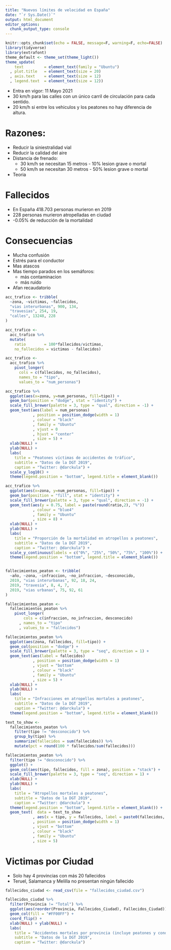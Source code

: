```yaml
---
title: "Nuevos límites de velocidad en España"
date: "`r Sys.Date()`"
output: html_document
editor_options: 
  chunk_output_type: console
---
```


```r
knitr::opts_chunk$set(echo = FALSE, message=F, warning=F, echo=FALSE)
library(tidyverse)
library(extrafont)
theme_default <- theme_set(theme_light())
theme_update(
    text         = element_text(family = "Ubuntu")
  , plot.title   = element_text(size = 20)
  , axis.text    = element_text(size = 12)
  , legend.text  = element_text(size = 12))

```

* Entra en vigor: 11 Mayo 2021
* 30 km/h para las calles con un único carril de circulación para cada sentido.
* 20 km/h si entre los vehiculos y los peatones no hay diferencia de altura.

# Razones:

* Reducir la siniestralidad vial
* Reducir la calidad del aire
* Distancia de frenado:
  * 30 km/h se necesitan 15 metros - 10% lesion grave o mortal
  * 50 km/h se necesitan 30 metros - 50% lesion grave o mortal
* Teoria

# Fallecidos

* En España 418.703 personas murieron en 2019
* 228 personas murieron atropelladas en ciudad
* -0.05% de reducción de la mortalidad

# Consecuencias

* Mucha confusión
* Estrés para el conductor
* Mas atascos
* Mas tiempo parados en los semáforos:
  * más contaminacion
  * más ruido
* Afan recaudatorio
  


```r
acc_trafico <- tribble(
  ~zona, ~victimas, ~fallecidos,
  "vias interurbanas", 900, 134,
  "travesias", 254, 19,
  "calles", 13248, 228
)

acc_trafico <- 
  acc_trafico %>%
  mutate(
    ratio        = 100*fallecidos/victimas,
    no_fallecidos = victimas - fallecidos)

acc_trafico <- 
  acc_trafico %>% 
    pivot_longer(
      cols = c(fallecidos, no_fallecidos),
      names_to = "tipo",
      values_to = "num_personas")

acc_trafico %>% 
  ggplot(aes(x=zona, y=num_personas, fill=tipo)) +
  geom_bar(position = "dodge", stat = "identity") +
  scale_fill_brewer(palette = 3, type = "qual", direction = -1) +
  geom_text(aes(label = num_personas)
            , position = position_dodge(width = 1)
            , colour = "black"
            , family = "Ubuntu"
            , vjust = 0
            , hjust = "center"
            , size = 5) +
  xlab(NULL) +
  ylab(NULL) +
  labs(
    title = "Peatones víctimas de accidentes de tráfico",
    subtitle = "Datos de la DGT 2019",
    caption = "Twitter: @darckula") +
  scale_y_log10() +
  theme(legend.position = "bottom", legend.title = element_blank())

acc_trafico %>% 
  ggplot(aes(x=zona, y=num_personas, fill=tipo)) +
  geom_bar(position = "fill", stat = "identity") +
  scale_fill_brewer(palette = 3, type = "qual", direction = -1) +
  geom_text(aes(y = 0.75, label = paste(round(ratio,2), "%"))
            , colour = "blue4"
            , family = "Ubuntu"
            , size = 8) +
  xlab(NULL) +
  ylab(NULL) +
  labs(
    title = "Proporción de la mortalidad en atropellos a peatones",
    subtitle = "Datos de la DGT 2019",
    caption = "Twitter: @darckula") +
  scale_y_continuous(labels = c("0%", "25%", "50%", "75%", "100%")) +
  theme(legend.position = "bottom", legend.title = element_blank())


fallecimientos_peaton <- tribble(
  ~año, ~zona, ~infraccion, ~no_infraccion, ~desconocido,
  2019, "vias interurbanas", 92, 18, 24,
  2019, "travesia", 8, 4, 7,
  2019, "vias urbanas", 75, 92, 61
)

fallecimientos_peaton <- 
  fallecimientos_peaton %>% 
    pivot_longer(
        cols = c(infraccion, no_infraccion, desconocido)
      , names_to = "tipo"
      , values_to = "fallecidos")

fallecimientos_peaton %>% 
  ggplot(aes(zona, fallecidos, fill=tipo)) +
  geom_col(position = "dodge") +
  scale_fill_brewer(palette = 3, type = "seq", direction = 1) +
  geom_text(aes(label = fallecidos)
            , position = position_dodge(width = 1)
            , vjust = "bottom"
            , colour = "black"
            , family = "Ubuntu"
            , size = 5) +
  xlab(NULL) +
  ylab(NULL) +
  labs(
    title = "Infracciones en atropellos mortales a peatones",
    subtitle = "Datos de la DGT 2019",
    caption = "Twitter: @darckula") +
  theme(legend.position = "bottom", legend.title = element_blank())

text_to_show <- 
  fallecimientos_peaton %>%
    filter(tipo != "desconocido") %>%
    group_by(tipo) %>%
    summarize(fallecidos = sum(fallecidos)) %>% 
    mutate(pct = round(100 * fallecidos/sum(fallecidos)))

fallecimientos_peaton %>%
  filter(tipo != "desconocido") %>% 
  ggplot() +
  geom_col(aes(tipo, fallecidos, fill = zona), position = "stack") +
  scale_fill_brewer(palette = 3, type = "seq", direction = 1) +
  xlab(NULL) +
  ylab(NULL) +
  labs(
    title = "Atropellos mortales a peatones",
    subtitle = "Datos de la DGT 2019",
    caption = "Twitter: @darckula") +
  theme(legend.position = "bottom", legend.title = element_blank()) +
  geom_text(  data = text_to_show 
            , aes(x = tipo, y = fallecidos, label = paste0(fallecidos, " (", pct, "%)"))
            , position = position_dodge(width = 1)
            , vjust = "bottom"
            , colour = "black"
            , family = "Ubuntu"
            , size = 5)
```

# Victimas por Ciudad

* Solo hay 4 provincias con más 20 fallecidos 
* Teruel, Salamanca y Melilla no presentan ningún fallecido

```r
fallecidos_ciudad <- read_csv(file = "fallecidos_ciudad.csv")

fallecidos_ciudad %>%
  filter(Provincia != "Total") %>% 
  ggplot(aes(reorder(Provincia, Fallecidos_Ciudad), Fallecidos_Ciudad)) +
  geom_col(fill = "#FF00FF") +
  coord_flip() +
  xlab(NULL) + ylab(NULL) +
  labs(
    title = "Accidentes mortales por provincia (incluye peatones y conductores)",
    subtitle = "Datos de la DGT 2019",
    caption = "Twitter: @darckula")
```
